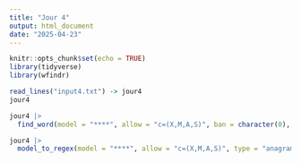 ```yaml
---
title: "Jour 4"
output: html_document
date: "2025-04-23"
---
```



```r
knitr::opts_chunk$set(echo = TRUE)
library(tidyverse)
library(wfindr)
```

```r
read_lines("input4.txt") -> jour4
jour4
```
```r
jour4 |>
  find_word(model = "****", allow = "c=(X,M,A,S)", ban = character(0), type = "anagram", words = wfindr::words.eng)
```


```r
jour4 |>
  model_to_regex(model = "****", allow = "c=(X,M,A,S)", type = "anagram")
```




